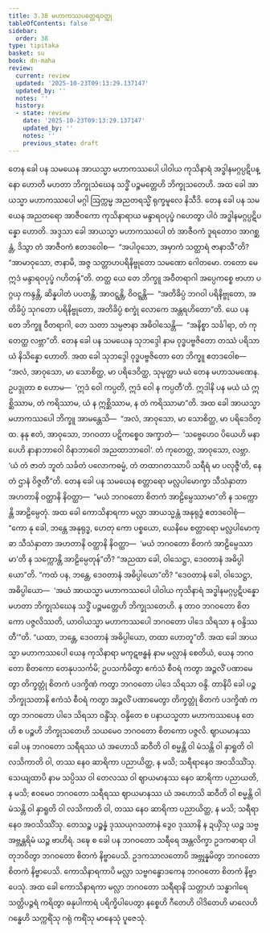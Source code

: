 ```yaml
---
title: 3.38 မဟာကဿပတ္ထေရဝတ္ထု
tableOfContents: false
sidebar:
  order: 38
type: tipitaka
basket: su
book: dn-maha
review:
  current: review
  updated: '2025-10-23T09:13:29.137147'
  updated_by: ''
  notes: ''
  history:
  - state: review
    date: '2025-10-23T09:13:29.137147'
    updated_by: ''
    notes: ''
    previous_state: draft
---
```



<ReviewStatus review={frontmatter.review} showDetails={true} />

<HypothesisAnnotation frontmatter={frontmatter} />

<DynamicBreadcrumb />

<Division number="231" book="dn-maha" e="ch" v="7" p="133">

<Paragraph number="510" book="dn-maha">
တေန ခေါ ပန သမယေန အာယသ္မာ မဟာကဿပေါ ပါဝါယ ကုသိနာရံ အဒ္ဓါနမဂ္ဂပ္ပဋိပန္နော ဟောတိ မဟတာ ဘိက္ခုသံဃေန သဒ္ဓိံ ပဉ္စမတ္တေဟိ ဘိက္ခုသတေဟိ. အထ ခေါ အာယသ္မာ မဟာကဿပေါ မဂ္ဂါ ဩက္ကမ္မ အညတရသ္မိံ ရုက္ခမူလေ နိသီဒိ. တေန ခေါ ပန သမယေန အညတရော အာဇီဝကော ကုသိနာရာယ မန္ဒာရဝပုပ္ဖံ ဂဟေတွာ ပါဝံ အဒ္ဓါနမဂ္ဂပ္ပဋိပန္နော ဟောတိ. အဒ္ဒသာ ခေါ အာယသ္မာ မဟာကဿပေါ တံ အာဇီဝကံ ဒူရတောဝ အာဂစ္ဆန္တံ, ဒိသွာ တံ အာဇီဝကံ ဧတဒဝေါစ—  “အပါဝုသော, အမှာကံ သတ္ထာရံ ဇာနာသီ”တိ? “အာမာဝုသော, ဇာနာမိ, အဇ္ဇ သတ္တာဟပရိနိဗ္ဗုတော သမဏော ဂေါတမော. တတော မေ ဣဒံ မန္ဒာရဝပုပ္ဖံ ဂဟိတန်”တိ. တတ္ထ ယေ တေ ဘိက္ခူ အဝီတရာဂါ အပ္ပေကစ္စေ ဗာဟာ ပဂ္ဂယှ ကန္ဒန္တိ, ဆိန္နပါတံ ပပတန္တိ, အာဝဋ္ဋန္တိ, ဝိဝဋ္ဋန္တိ—  “အတိခိပ္ပံ ဘဂဝါ ပရိနိဗ္ဗုတော, အတိခိပ္ပံ သုဂတော ပရိနိဗ္ဗုတော, အတိခိပ္ပံ စက္ခုံ လောကေ အန္တရဟိတော”တိ. ယေ ပန တေ ဘိက္ခူ ဝီတရာဂါ, တေ သတာ သမ္ပဇာနာ အဓိဝါသေန္တိ—  “အနိစ္စာ သင်္ခါရာ, တံ ကုတေတ္ထ လဗ္ဘာ”တိ.
</Paragraph>

</Division>
<Division number="232" book="dn-maha" e="ch" v="7" p="133">

<Paragraph number="511" book="dn-maha">
တေန ခေါ ပန သမယေန သုဘဒ္ဒေါ နာမ ဝုဒ္ဓပဗ္ဗဇိတော တဿံ ပရိသာယံ နိသိန္နော ဟောတိ. အထ ခေါ သုဘဒ္ဒေါ ဝုဒ္ဓပဗ္ဗဇိတော တေ ဘိက္ခူ ဧတဒဝေါစ—  “အလံ, အာဝုသော, မာ သောစိတ္ထ, မာ ပရိဒေဝိတ္ထ, သုမုတ္တာ မယံ တေန မဟာသမဏေန. ဥပဒ္ဒုတာ စ ဟောမ—  ‘ဣဒံ ဝေါ ကပ္ပတိ, ဣဒံ ဝေါ န ကပ္ပတီ’တိ. ဣဒါနိ ပန မယံ ယံ ဣစ္ဆိဿာမ, တံ ကရိဿာမ, ယံ န ဣစ္ဆိဿာမ, န တံ ကရိဿာမာ”တိ. အထ ခေါ အာယသ္မာ မဟာကဿပေါ ဘိက္ခူ အာမန္တေသိ—  “အလံ, အာဝုသော, မာ သောစိတ္ထ, မာ ပရိဒေဝိတ္ထ. နနု ဧတံ, အာဝုသော, ဘဂဝတာ ပဋိကစ္စေဝ အက္ခာတံ—  ‘သဗ္ဗေဟေဝ ပိယေဟိ မနာပေဟိ နာနာဘာဝေါ ဝိနာဘာဝေါ အညထာဘာဝေါ’. တံ ကုတေတ္ထ, အာဝုသော, လဗ္ဘာ. ‘ယံ တံ ဇာတံ ဘူတံ သင်္ခတံ ပလောကဓမ္မံ, တံ တထာဂတဿာပိ သရီရံ မာ ပလုဇ္ဇီ’တိ, နေတံ ဌာနံ ဝိဇ္ဇတီ”တိ.
</Paragraph>

</Division>
<Division number="233" book="dn-maha" e="ch" v="7" p="134">

<Paragraph number="512" book="dn-maha">
တေန ခေါ ပန သမယေန စတ္တာရော မလ္လပါမောက္ခာ သီသံနှာတာ အဟတာနိ ဝတ္ထာနိ နိဝတ္ထာ—  “မယံ ဘဂဝတော စိတကံ အာဠိမ္ပေဿာမာ”တိ န သက္ကောန္တိ အာဠိမ္ပေတုံ. အထ ခေါ ကောသိနာရကာ မလ္လာ အာယသ္မန္တံ အနုရုဒ္ဓံ ဧတဒဝေါစုံ—  “ကော နု ခေါ, ဘန္တေ အနုရုဒ္ဓ, ဟေတု ကော ပစ္စယော, ယေနိမေ စတ္တာရော မလ္လပါမောက္ခာ သီသံနှာတာ အဟတာနိ ဝတ္ထာနိ နိဝတ္ထာ—  ‘မယံ ဘဂဝတော စိတကံ အာဠိမ္ပေဿာမာ’တိ န သက္ကောန္တိ အာဠိမ္ပေတုန်”တိ? “အညထာ ခေါ, ဝါသေဋ္ဌာ, ဒေဝတာနံ အဓိပ္ပါယော”တိ. “ကထံ ပန, ဘန္တေ, ဒေဝတာနံ အဓိပ္ပါယော”တိ? “ဒေဝတာနံ ခေါ, ဝါသေဋ္ဌာ, အဓိပ္ပါယော—  ‘အယံ အာယသ္မာ မဟာကဿပေါ ပါဝါယ ကုသိနာရံ အဒ္ဓါနမဂ္ဂပ္ပဋိပန္နော မဟတာ ဘိက္ခုသံဃေန သဒ္ဓိံ ပဉ္စမတ္တေဟိ ဘိက္ခုသတေဟိ. န တာဝ ဘဂဝတော စိတကော ပဇ္ဇလိဿတိ, ယာဝါယသ္မာ မဟာကဿပေါ ဘဂဝတော ပါဒေ သိရသာ န ဝန္ဒိဿတီ’”တိ. “ယထာ, ဘန္တေ, ဒေဝတာနံ အဓိပ္ပါယော, တထာ ဟောတူ”တိ.
</Paragraph>

</Division>
<Division number="234" book="dn-maha" e="ch" v="7" p="134">

<Paragraph number="513" book="dn-maha">
အထ ခေါ အာယသ္မာ မဟာကဿပေါ ယေန ကုသိနာရာ မကုဋဗန္ဓနံ နာမ မလ္လာနံ စေတိယံ, ယေန ဘဂဝတော စိတကော တေနုပသင်္ကမိ; ဥပသင်္ကမိတွာ ဧကံသံ စီဝရံ ကတွာ အဉ္ဇလိံ ပဏာမေတွာ တိက္ခတ္တုံ စိတကံ ပဒက္ခိဏံ ကတွာ ဘဂဝတော ပါဒေ သိရသာ ဝန္ဒိ. တာနိပိ ခေါ ပဉ္စဘိက္ခုသတာနိ ဧကံသံ စီဝရံ ကတွာ အဉ္ဇလိံ ပဏာမေတွာ တိက္ခတ္တုံ စိတကံ ပဒက္ခိဏံ ကတွာ ဘဂဝတော ပါဒေ သိရသာ ဝန္ဒိံသု. ဝန္ဒိတေ စ ပနာယသ္မတာ မဟာကဿပေန တေဟိ စ ပဉ္စဟိ ဘိက္ခုသတေဟိ သယမေဝ ဘဂဝတော စိတကော ပဇ္ဇလိ.
</Paragraph>

</Division>
<Division number="235" book="dn-maha" e="ch" v="7" p="135">

<Paragraph number="514" book="dn-maha">
ဈာယမာနဿ ခေါ ပန ဘဂဝတော သရီရဿ ယံ အဟောသိ ဆဝီတိ ဝါ စမ္မန္တိ ဝါ မံသန္တိ ဝါ နှာရူတိ ဝါ လသိကာတိ ဝါ, တဿ နေဝ ဆာရိကာ ပညာယိတ္ထ, န မသိ; သရီရာနေဝ အဝသိဿိံသု. သေယျထာပိ နာမ သပ္ပိဿ ဝါ တေလဿ ဝါ ဈာယမာနဿ နေဝ ဆာရိကာ ပညာယတိ, န မသိ; ဧဝမေဝ ဘဂဝတော သရီရဿ ဈာယမာနဿ ယံ အဟောသိ ဆဝီတိ ဝါ စမ္မန္တိ ဝါ မံသန္တိ ဝါ နှာရူတိ ဝါ လသိကာတိ ဝါ, တဿ နေဝ ဆာရိကာ ပညာယိတ္ထ, န မသိ; သရီရာနေဝ အဝသိဿိံသု. တေသဉ္စ ပဉ္စန္နံ ဒုဿယုဂသတာနံ ဒွေဝ ဒုဿာနိ န ဍယှိံသု ယဉ္စ သဗ္ဗအဗ္ဘန္တရိမံ ယဉ္စ ဗာဟိရံ. ဒဍ္ဎေ စ ခေါ ပန ဘဂဝတော သရီရေ အန္တလိက္ခာ ဥဒကဓာရာ ပါတုဘဝိတွာ ဘဂဝတော စိတကံ နိဗ္ဗာပေသိ. ဥဒကသာလတောပိ အဗ္ဘုန္နမိတွာ ဘဂဝတော စိတကံ နိဗ္ဗာပေသိ. ကောသိနာရကာပိ မလ္လာ သဗ္ဗဂန္ဓောဒကေန ဘဂဝတော စိတကံ နိဗ္ဗာပေသုံ. အထ ခေါ ကောသိနာရကာ မလ္လာ ဘဂဝတော သရီရာနိ သတ္တာဟံ သန္ဓာဂါရေ သတ္တိပဉ္ဇရံ ကရိတွာ ဓနုပါကာရံ ပရိက္ခိပါပေတွာ နစ္စေဟိ ဂီတေဟိ ဝါဒိတေဟိ မာလေဟိ ဂန္ဓေဟိ သက္ကရိံသု ဂရုံ ကရိံသု မာနေသုံ ပူဇေသုံ.
</Paragraph>
</Division>